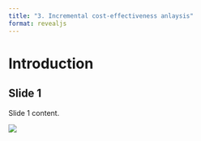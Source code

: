 ```yaml
---
title: "3. Incremental cost-effectiveness anlaysis"
format: revealjs
---
```


# Introduction

## Slide 1

Slide 1 content.

![](media/noun-llama-3263829.png)
